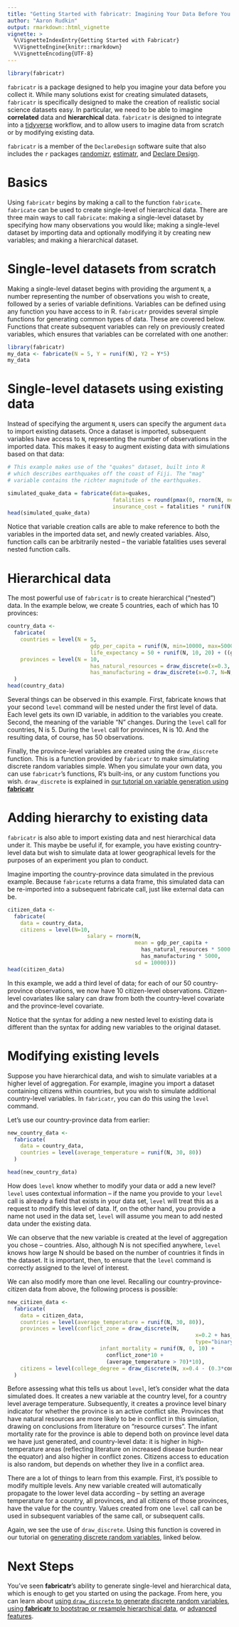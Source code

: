 ```yaml
---
title: "Getting Started with fabricatr: Imagining Your Data Before You Collect It"
author: "Aaron Rudkin"
output: rmarkdown::html_vignette
vignette: >
  %\VignetteIndexEntry{Getting Started with Fabricatr}
  %\VignetteEngine{knitr::rmarkdown}
  %\VignetteEncoding{UTF-8}
---
```


```r
library(fabricatr)
```

`fabricatr` is a package designed to help you imagine your data before you collect it. While many solutions exist for creating simulated datasets, `fabricatr` is specifically designed to make the creation of realistic social science datasets easy. In particular, we need to be able to imagine **correlated** data and **hierarchical** data. `fabricatr` is designed to integrate into a [tidyverse](https://www.tidyverse.org/) workflow, and to allow users to imagine data from scratch or by modifying existing data.

`fabricatr` is a member of the `DeclareDesign` software suite that also includes the `r` packages [randomizr](randomizr.declaredesign.org), [estimatr](estimatr.declaredesign.org), and [Declare Design](declaredesign.org). 

# Basics

Using `fabricatr` begins by making a call to the function `fabricate`. `fabricate` can be used to create single-level of hierarchical data. There are three main ways to call `fabricate`: making a single-level dataset by specifying how many observations you would like; making a single-level dataset by importing data and optionally modifying it by creating new variables; and making a hierarchical dataset.

# Single-level datasets from scratch

Making a single-level dataset begins with providing the argument `N`, a number representing the number of observations you wish to create, followed by a series of variable definitions. Variables can be defined using any function you have access to in R. `fabricatr` provides several simple functions for generating common types of data. These are covered below. Functions that create subsequent variables can rely on previously created variables, which ensures that variables can be correlated with one another:

```r
library(fabricatr)
my_data <- fabricate(N = 5, Y = runif(N), Y2 = Y*5)
my_data
```

# Single-level datasets using existing data

Instead of specifying the argument `N`, users can specify the argument `data` to import existing datasets. Once a dataset is imported, subsequent variables have access to `N`, representing the number of observations in the imported data. This makes it easy to augment existing data with simulations based on that data:

```r
# This example makes use of the "quakes" dataset, built into R
# which describes earthquakes off the coast of Fiji. The "mag"
# variable contains the richter magnitude of the earthquakes.

simulated_quake_data = fabricate(data=quakes,
                                 fatalities = round(pmax(0, rnorm(N, mean=mag)) * 100),
                                 insurance_cost = fatalities * runif(N, 1000000, 2000000))
head(simulated_quake_data)
```

Notice that variable creation calls are able to make reference to both the variables in the imported data set, and newly created variables. Also, function calls can be arbitrarily nested -- the variable fatalities uses several nested function calls.

# Hierarchical data

The most powerful use of `fabricatr` is to create hierarchical ("nested") data. In the example below, we create 5 countries, each of which has 10 provinces:

```r
country_data <-
  fabricate(
    countries = level(N = 5, 
                          gdp_per_capita = runif(N, min=10000, max=50000),
                          life_expectancy = 50 + runif(N, 10, 20) + ((gdp_per_capita > 30000) * 10)),
    provinces = level(N = 10,
                          has_natural_resources = draw_discrete(x=0.3, N=N, type="bernoulli"),
                          has_manufacturing = draw_discrete(x=0.7, N=N, type="bernoulli"))
  )
head(country_data)
```

Several things can be observed in this example. First, fabricate knows that your second `level` command will be nested under the first level of data. Each level gets its own ID variable, in addition to the variables you create. Second, the meaning of the variable "N" changes. During the `level` call for countries, N is 5. During the `level` call for provinces, N is 10. And the resulting data, of course, has 50 observations.

Finally, the province-level variables are created using the `draw_discrete` function. This is a function provided by `fabricatr` to make simulating discrete random variables simple. When you simulate your own data, you can use `fabricatr`'s functions, R's built-ins, or any custom functions you wish. `draw_discrete` is explained in [our tutorial on variable generation using **fabricatr**](variable_generation.html)

# Adding hierarchy to existing data

`fabricatr` is also able to import existing data and nest hierarchical data under it. This maybe be useful if, for example, you have existing country-level data but wish to simulate data at lower geographical levels for the purposes of an experiment you plan to conduct.

Imagine importing the country-province data simulated in the previous example. Because `fabricate` returns a data frame, this simulated data can be re-imported into a subsequent fabricate call, just like external data can be.

```r
citizen_data <- 
  fabricate(
    data = country_data,
    citizens = level(N=10,
                         salary = rnorm(N, 
                                        mean = gdp_per_capita + 
                                          has_natural_resources * 5000 + 
                                          has_manufacturing * 5000,
                                        sd = 10000)))
head(citizen_data)
```

In this example, we add a third level of data; for each of our 50 country-province observations, we now have 10 citizen-level observations. Citizen-level covariates like salary can draw from both the country-level covariate and the province-level covariate.

Notice that the syntax for adding a new nested level to existing data is different than the syntax for adding new variables to the original dataset.

# Modifying existing levels

Suppose you have hierarchical data, and wish to simulate variables at a higher level of aggregation. For example, imagine you import a dataset containing citizens within countries, but you wish to simulate additional country-level variables. In `fabricatr`, you can do this using the `level` command.

Let's use our country-province data from earlier:

```r
new_country_data <-
  fabricate(
    data = country_data,
    countries = level(average_temperature = runif(N, 30, 80))
  )

head(new_country_data)
```

How does `level` know whether to modify your data or add a new level? `level` uses contextual information -- if the name you provide to your `level` call is already a field that exists in your data set, `level` will treat this as a request to modify this level of data. If, on the other hand, you provide a name not used in the data set, `level` will assume you mean to add nested data under the existing data.

We can observe that the new variable is created at the level of aggregation you chose -- countries. Also, although N is not specified anywhere, `level` knows how large N should be based on the number of countries it finds in the dataset. It is important, then, to ensure that the `level` command is correctly assigned to the level of interest.

We can also modify more than one level. Recalling our country-province-citizen data from above, the following process is possible:

```r
new_citizen_data <-
  fabricate(
    data = citizen_data,
    countries = level(average_temperature = runif(N, 30, 80)),
    provinces = level(conflict_zone = draw_discrete(N, 
                                                           x=0.2 + has_natural_resources*0.3,
                                                           type="binary"),
                             infant_mortality = runif(N, 0, 10) + 
                               conflict_zone*10 + 
                               (average_temperature > 70)*10),
    citizens = level(college_degree = draw_discrete(N, x=0.4 - (0.3*conflict_zone), type="binary"))
  )
```                        

Before assessing what this tells us about `level`, let's consider what the data simulated does. It creates a new variable at the country level, for a country level average temperature. Subsequently, it creates a province level binary indicator for whether the province is an active conflict site. Provinces that have natural resources are more likely to be in conflict in this simulation, drawing on conclusions from literature on "resource curses". The infant mortality rate for the province is able to depend both on province level data we have just generated, and country-level data: it is higher in high-temperature areas (reflecting literature on increased disease burden near the equator) and also higher in conflict zones. Citizens access to education is also random, but depends on whether they live in a conflict area.

There are a lot of things to learn from this example. First, it's possible to modify multiple levels. Any new variable created will automatically propagate to the lower level data according -- by setting an average temperature for a country, all provinces, and all citizens of those provinces, have the value for the country. Values created from one `level` call can be used in subsequent variables of the same call, or subsequent calls.

Again, we see the use of `draw_discrete`. Using this function is covered in our tutorial on [generating discrete random variables](variable_generation.html), linked below.

# Next Steps

You've seen **fabricatr**'s ability to generate single-level and hierarchical data, which is enough to get you started on using the package. From here, you can learn about [using `draw_discrete` to generate discrete random variables](variable_generation.html), [using **fabricatr** to bootstrap or resample hierarchical data](resampling.html), or [advanced features](advanced_features.html).
